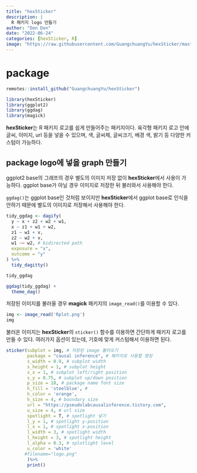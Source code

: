 ```yaml
---
title: "hexSticker"
description: |
  R 패키지 logo 만들기 
author: "Don Don"
date: "2022-06-24"
categories: [hexSticker, R]
image: "https://raw.githubusercontent.com/GuangchuangYu/hexSticker/master/inst/figures/baseplot.png"
---
```




# package 

```r
remotes::install_github("GuangchuangYu/hexSticker")
```

```r
library(hexSticker)
library(ggplot2)
library(ggdag)
library(magick)
```

**hexSticker**는 R 패키지 로고를 쉽게 만들어주는 패키지이다. 육각형 패키지 로고 안에 글씨, 이미지, url 등을 넣을 수 있으며, 색, 글씨체, 글씨크기, 배경 색, 밝기 등 다양한 커스텀이 가능하다.  

## package logo에 넣을 graph 만들기 

ggplot2 base의 그래프의 경우 별도의 이미지 저장 없이 **hexSticker**에서 사용이 가능하다. ggplot base가 아닐 경우 이미지로 저장한 뒤 불러와서 사용해야 한다. 

`ggdag()`는 ggplot base인 것처럼 보이지만  **hexSticker**에서 ggplot base로 인식을 안하기 때문에 별도의 이미지로 저장해서 사용해야 한다. 

```r
tidy_ggdag <- dagify(
  y ~ x + z2 + w2 + w1,
  x ~ z1 + w1 + w2,
  z1 ~ w1 + v,
  z2 ~ w2 + v,
  w1 ~~ w2, # bidirected path
  exposure = "x",
  outcome = "y"
) %>% 
  tidy_dagitty()

tidy_ggdag

ggdag(tidy_ggdag) +
  theme_dag()

```


저장된 이미지를 불러올 경우 **magick** 패키지의 `image_read()`를 이용할 수 있다. 
```r
img <- image_read('Rplot.png')
img
```

불러온 이미지는 **hexSticker**의 `sticker()` 함수를 이용하면 간단하게 패키지 로고를 만들 수 있다. 여러가지 옵션이 있는데, 기호에 맞게 커스텀해서 이용하면 된다. 
```r
sticker(subplot = img, # 저장된 image 불러오기 
        package = "causal inference", # 패키지로 사용할 명칭 
        s_width = 0.9, # subplot width
        s_height = 1, # subplot height
        s_x = 1, # subplot left/right position 
        s_y = 0.75, # subplot up/down position
        p_size = 18, # package name font size 
        h_fill = 'steelblue', # 
        h_color = 'orange',
        h_size = 4, # boundary size 
        url = "https://pseudolabcausalinference.tistory.com",
        u_size = 4, # url size 
        spotlight = T, # spotlight 넣기 
        l_y = 1, # spotlight y-position
        l_x = 1, # spotlight x-position
        l_width = 3, # spotlight width
        l_height = 3, # spotlight height
        l_alpha = 0.3, # splotlight level 
        u_color = 'white' 
       #filename="logo.png"
        )%>% 
        print()

```